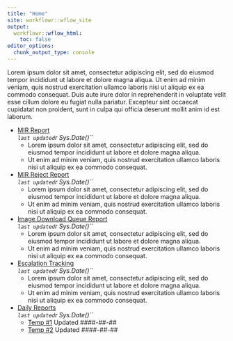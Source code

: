 ```yaml
---
title: "Home"
site: workflowr::wflow_site
output:
  workflowr::wflow_html:
    toc: false
editor_options:
  chunk_output_type: console
---
```


Lorem ipsum dolor sit amet, consectetur adipiscing elit, sed do eiusmod tempor incididunt ut labore et dolore magna aliqua. Ut enim ad minim veniam, quis nostrud exercitation ullamco laboris nisi ut aliquip ex ea commodo consequat. Duis aute irure dolor in reprehenderit in voluptate velit esse cillum dolore eu fugiat nulla pariatur. Excepteur sint occaecat cupidatat non proident, sunt in culpa qui officia deserunt mollit anim id est laborum.

* [MIR Report](mir_report.html)    
_`last updated `r Sys.Date()``_    
  + Lorem ipsum dolor sit amet, consectetur adipiscing elit, sed do eiusmod tempor incididunt ut labore et dolore magna aliqua.
  + Ut enim ad minim veniam, quis nostrud exercitation ullamco laboris nisi ut aliquip ex ea commodo consequat. 
  
* [MIR Reject Report](mir_reject_report.html)    
_`last updated `r Sys.Date()``_    
  + Lorem ipsum dolor sit amet, consectetur adipiscing elit, sed do eiusmod tempor incididunt ut labore et dolore magna aliqua.
  + Ut enim ad minim veniam, quis nostrud exercitation ullamco laboris nisi ut aliquip ex ea commodo consequat.

* [Image Download Queue Report](image_dl_queue_report.html)    
_`last updated `r Sys.Date()``_    
  + Lorem ipsum dolor sit amet, consectetur adipiscing elit, sed do eiusmod tempor incididunt ut labore et dolore magna aliqua.
  + Ut enim ad minim veniam, quis nostrud exercitation ullamco laboris nisi ut aliquip ex ea commodo consequat.

* [Escalation Tracking](escalation_tracking_report.html)    
_`last updated `r Sys.Date()``_    
  + Lorem ipsum dolor sit amet, consectetur adipiscing elit, sed do eiusmod tempor incididunt ut labore et dolore magna aliqua.
  + Ut enim ad minim veniam, quis nostrud exercitation ullamco laboris nisi ut aliquip ex ea commodo consequat.
  
* [Daily Reports](dash_daily_reporting.html)    
_`last updated `r Sys.Date()``_    
  + [Temp #1](NA) Updated ####-##-##
  + [Temp #2](NA) Updated ####-##-##

